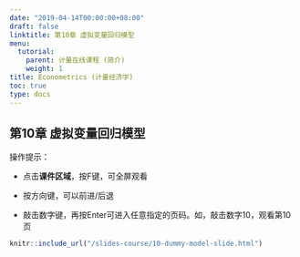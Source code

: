```yaml
---
date: "2019-04-14T00:00:00+08:00"
draft: false
linktitle: 第10章 虚拟变量回归模型
menu:
  tutorial:
    parent: 计量在线课程 (简介)
    weight: 1
title: Econometrics (计量经济学)
toc: true
type: docs
---
```


## 第10章 虚拟变量回归模型

操作提示：


- 点击**课件区域**，按F键，可全屏观看

- 按方向键，可以前进/后退

- 敲击数字键，再按Enter可进入任意指定的页码。如，敲击数字10，观看第10页

```r
knitr::include_url("/slides-course/10-dummy-model-slide.html")
```


